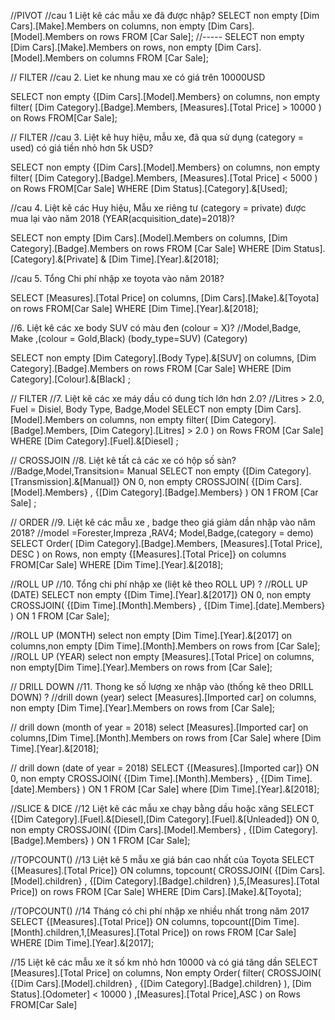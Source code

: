 ﻿//PIVOT
//cau 1 Liệt kê các mẫu xe đã được nhập?
SELECT non empty [Dim Cars].[Make].Members on columns, non empty [Dim Cars].[Model].Members on rows FROM [Car Sale];
//-----
SELECT non empty [Dim Cars].[Make].Members on rows, non empty [Dim Cars].[Model].Members on columns FROM [Car Sale];

// FILTER
//cau 2. Liet ke nhung mau xe có giá trên 10000USD 

SELECT non empty {[Dim Cars].[Model].Members} on columns,
non empty filter(
[Dim Category].[Badge].Members,
[Measures].[Total Price] > 10000
	  )	on Rows
FROM[Car Sale];

// FILTER
//cau 3. Liệt kê huy hiệu, mẫu xe, đã qua sử dụng (category = used) có giá tiền nhỏ hơn 5k USD?

SELECT non empty {[Dim Cars].[Model].Members} on columns,
non empty filter(
[Dim Category].[Badge].Members,
[Measures].[Total Price] < 5000
	  )	on Rows
FROM[Car Sale] 
WHERE [Dim Status].[Category].&[Used];



//cau 4. Liệt kê các Huy hiệu, Mẫu xe riêng tư (category = private) được mua lại vào năm 2018 (YEAR(acquisition_date)=2018)?
 
SELECT non empty [Dim Cars].[Model].Members on columns, 
[Dim Category].[Badge].Members on rows
FROM [Car Sale]
WHERE [Dim Status].[Category].&[Private] & [Dim Time].[Year].&[2018];


//cau 5. Tổng Chi phí nhập xe toyota vào năm 2018?

SELECT [Measures].[Total Price] on columns,
    [Dim Cars].[Make].&[Toyota] on rows
FROM[Car Sale] WHERE [Dim Time].[Year].&[2018];

//6. Liệt kê các xe body SUV  có màu đen (colour = X)?
//Model,Badge, Make ,(colour = Gold,Black) (body_type=SUV)  (Category)

SELECT non empty [Dim Category].[Body Type].&[SUV] on columns,
[Dim Category].[Badge].Members on rows
FROM [Car Sale] WHERE [Dim Category].[Colour].&[Black] ;


// FILTER
//7. Liệt kê các xe máy dầu có dung tích lớn hơn 2.0?
//Litres > 2.0, Fuel = Disiel, Body Type, Badge,Model
SELECT non empty [Dim Cars].[Model].Members on columns,
non empty filter(
[Dim Category].[Badge].Members,
[Dim Category].[Litres] > 2.0
	  )	on Rows
FROM [Car Sale]  
WHERE [Dim Category].[Fuel].&[Diesel]
;

// CROSSJOIN
//8. Liệt kê tất cả các xe có hộp số sàn?
//Badge,Model,Transitsion= Manual
SELECT non empty {[Dim Category].[Transmission].&[Manual]} ON 0,
non empty CROSSJOIN( 
{[Dim Cars].[Model].Members}
,
{[Dim Category].[Badge].Members}
)
ON 1
FROM [Car Sale]
;

// ORDER
//9. Liệt kê các mẫu xe , badge theo giá giảm dần nhập vào năm 2018?
//model =Forester,Impreza ,RAV4; Model,Badge,(category = demo)
SELECT 
Order(
[Dim Category].[Badge].Members,
[Measures].[Total Price],
DESC
) on Rows,
non empty {[Measures].[Total Price]} on columns
FROM[Car Sale] WHERE [Dim Time].[Year].&[2018];


//ROLL UP
//10. Tổng chi phí nhập xe (liệt kê theo ROLL UP) ?
//ROLL UP (DATE)
SELECT non empty {[Dim Time].[Year].&[2017]} ON 0,
non empty CROSSJOIN( 
{[Dim Time].[Month].Members}
,
{[Dim Time].[date].Members}
)
ON 1
FROM [Car Sale];

//ROLL UP (MONTH)
select non empty [Dim Time].[Year].&[2017] on columns,non empty [Dim Time].[Month].Members on rows from [Car Sale];
//ROLL UP (YEAR) 
select non empty [Measures].[Total Price] on columns, non empty[Dim Time].[Year].Members on rows from [Car Sale];


// DRILL DOWN
//11. Thong ke số lượng xe nhập vào (thống kê theo DRILL DOWN) ?
//drill down (year)
 select [Measures].[Imported car] on columns, non empty [Dim Time].[Year].Members on rows from [Car Sale];

// drill down (month of year = 2018) 
select [Measures].[Imported car] on columns,[Dim Time].[Month].Members on rows from [Car Sale]
where [Dim Time].[Year].&[2018];

// drill down (date of year = 2018)
SELECT {[Measures].[Imported car]} ON 0,
non empty CROSSJOIN( 
{[Dim Time].[Month].Members}
,
{[Dim Time].[date].Members}
)
ON 1
FROM [Car Sale] where [Dim Time].[Year].&[2018];

//SLICE & DICE
//12 Liệt kê các mẫu xe chạy bằng dầu hoặc xăng	
SELECT {[Dim Category].[Fuel].&[Diesel],[Dim Category].[Fuel].&[Unleaded]} ON 0,
non empty CROSSJOIN( 
{[Dim Cars].[Model].Members}
,
{[Dim Category].[Badge].Members}
)
ON 1
FROM [Car Sale];

//TOPCOUNT()
//13 Liệt kê 5 mẫu xe giá bán cao nhất của Toyota
SELECT {[Measures].[Total Price]} ON columns,
topcount(
 CROSSJOIN( 
  {[Dim Cars].[Model].children}
  ,
  {[Dim Category].[Badge].children}
  ),5,[Measures].[Total Price]) on rows
FROM [Car Sale] WHERE [Dim Cars].[Make].&[Toyota];

//TOPCOUNT()
//14 Tháng có chi phí nhập xe nhiều nhất trong năm 2017
SELECT {[Measures].[Total Price]} ON columns,
topcount([Dim Time].[Month].children,1,[Measures].[Total Price]) on rows
FROM [Car Sale] WHERE [Dim Time].[Year].&[2017];

//15 Liệt kê các mẫu xe ít số km nhỏ hơn 10000 và có giá tăng dần
SELECT [Measures].[Total Price] on columns,
  Non empty Order(
               filter(
                    CROSSJOIN( 
                      {[Dim Cars].[Model].children} ,
                      {[Dim Category].[Badge].children}
                       ),
                        [Dim Status].[Odometer] < 10000
	                  ) ,[Measures].[Total Price],ASC
                 ) on Rows
FROM[Car Sale] 